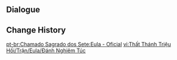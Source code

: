{{Genius Invokation TCG Stage
|title        = Eula: Serious
|type         = Serious Showdown
|group        = Invitation Board
|character    = Eula
|requirement  = 7
|introduction = "Haha. If you lose too easily, I'm going to have to mark that down for vengeance as well."<br>{{Color|bp|Special Rule: "Eula" starts with the Talent Card "Wellspring of War-Lust" equipped.}}
|objective_1  = Achieve victory
|reward_1     = Lucky Coin*1000
|lineup       = Eula;Diluc;Noelle
|action       = Wellspring of War-Lust;Wellspring of War-Lust;Broken Rime's Echo;Broken Rime's Echo;White Iron Greatsword;White Iron Greatsword;Sacrificial Greatsword;Sacrificial Greatsword;Wolf's Gravestone;Wolf's Gravestone;Wagner;Wagner;I Haven't Lost Yet!;I Haven't Lost Yet!;Liu Su;Liu Su;Ellin;Ellin;Timmie;Timmie;Changing Shifts;Changing Shifts;Jueyun Guoba;Jueyun Guoba;Northern Smoked Chicken;Northern Smoked Chicken;Chang the Ninth;Chang the Ninth;Starsigns;Starsigns;
}}

==Dialogue==
{{Transclude|Genius Invokation TCG/Stage/Eula|Serious Showdown}}

==Change History==
{{Change History|3.5}}

[[pt-br:Chamado Sagrado dos Sete:Eula - Oficial]]
[[vi:Thất Thánh Triệu Hồi/Trận/Eula/Đánh Nghiêm Túc]]